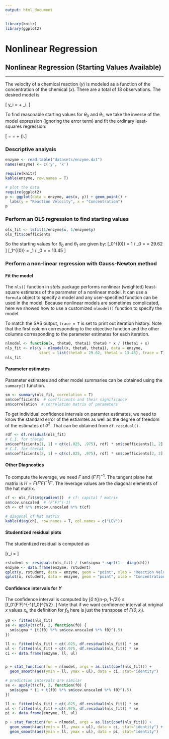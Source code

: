 ```yaml
---
output: html_document
---
```


```r
library(knitr)
library(ggplot2)
```

# Nonlinear Regression
## Nonlinear Regression (Starting Values Available)

---

The velocity of a chemical reaction ($y$) is modeled as a function of the concentration of the chemical
($x$). There are a total of 18 observations. The desired model is

\[ y_i = \frac{\theta_0 x_i}{\theta_1 + x_i} + \epsilon_i. \]


To find reasonable starting values for $\theta_0$ and $\theta_1$, we take the inverse of the model expression (ignoring the error term) and fit the ordinary least-squares regression:


\[ \frac{1}{y_i} = \frac{\theta_1 + x_i}{\theta_0 x_i} = \frac{1}{\theta_o} + 
\frac{\theta_1}{\theta_0} (\frac{1}{x_i}).\]

### Descriptive analysis
```r
enzyme <- read.table("datasets/enzyme.dat")
names(enzyme) <- c('y', 'x')
```

```r
require(knitr)
kable(enzyme, row.names = T)
```

```r
# plot the data
require(ggplot2)
p <- ggplot(data = enzyme, aes(x, y)) + geom_point() + 
  labs(y = "Reaction Velocity", x = "Concentration")
p
```

### Perform an OLS regression to find starting values
```r
ols_fit <- lsfit(1/enzyme$x, 1/enzyme$y)
ols_fit$coefficients
```

So the starting values for $\theta_0$ and $\theta_1$ are given by:
\[\theta_0^{(0)} = 1 / \beta_0 = \frac{1}{0.03375868} = 29.62 \]
\[\theta_1^{(0)} = \beta_1 / \beta_0 = \frac{0.45401397}{0.03375868} = 13.45 \]

### Perform a non-linear regression with Gauss-Newton method

#### Fit the model
The `nls()` function in _stats_ package performs nonlinear (weighted) least-square estimates of the parameter of a nonlinear model. It can use a `formula` object to specify a model and any user-specified function can be used in the model. Because nonlinear models are sometimes complicated, here we showed how to use a customized `nlmodel()` function to specify the model.

To match the SAS output, `trace = T` is set to print out iteration history. Note that the first column corresponding to the objective function and the other columns corresponding to the parameter estimates for each iteration.

```r
nlmodel <- function(x, theta0, theta1) theta0 * x / (theta1 + x)
nls_fit <- nls(y ~ nlmodel(x, theta0, theta1), data = enzyme, 
               start = list(theta0 = 29.62, theta1 = 13.45), trace = T)
nls_fit
```

#### Parameter estimates
Parameter estimates and other model summaries can be obtained using the `summary()` function.
```r
sm <- summary(nls_fit, correlation = T)
sm$coefficients  # coefficients and their significance
sm$correlation  # correlation matrix of parameters
```

To get individual confidence intervals on paramter estimates, we need to know the standard error of the estiamtes as well as the degree of freedom of the estimates of $\sigma^2$. That can be obtained from `df.residual()`.

```r
rdf <- df.residual(nls_fit)
# C.I. for theta0
sm$coefficients[1, 1] + qt(c(.025, .975), rdf) * sm$coefficients[1, 2]
# C.I. for theta1
sm$coefficients[2, 1] + qt(c(.025, .975), rdf) * sm$coefficients[2, 2]
```

#### Other Diagnostics
To compute the leverage, we need $F$ and $(F'F)^{-1}$. The tangent plane hat matrix is $H = F(F'F)^{-1}F'$. The leverage values are the diagonal elements of the hat matrix.

```r
cf <- nls_fit$m$gradient()  # cf: capital f matrix
sm$cov.unscaled  # (F'F)^(-1)
ch <- cf %*% sm$cov.unscaled %*% t(cf)

# diagonal of hat matrix
kable(diag(ch), row.names = T, col.names = c("LEV"))
```

#### Studentized residual plots
The studentized residual is computed as 

\[r_i = \frac{e_i}{s \sqrt{1 - \hat{H}_{ii}} } \]


```r
rstudent <- residuals(nls_fit) / (sm$sigma * sqrt(1 - diag(ch)))
enzyme <- data.frame(enzyme, rstudent)
qplot(y, rstudent, data = enzyme, geom = "point", xlab = "Reaction Velocity")
qplot(x, rstudent, data = enzyme, geom = "point", xlab = "Concentration")
```


#### Confidence intervals for $Y$
The confidence interval is computed by
\[\hat{Y}_0 \pm t_{(n-p, 1-\alpha/2)} s [f_0'(F'F)^{-1}f_0]^{1/2} .\]
Note that if we want confidence interval at original $x$ values $x_i$, the definition for $f_0$ here is just the transpose of $F(\theta, x_i)$.

```r
y0 <- fitted(nls_fit)
se <- apply(t(cf), 2, function(f0) {
  sm$sigma * {t(f0) %*% sm$cov.unscaled %*% f0}^(.5)
})

ll <- fitted(nls_fit) + qt(.025, df.residual(nls_fit)) * se
ul <- fitted(nls_fit) + qt(.975, df.residual(nls_fit)) * se
ci <- data.frame(enzyme, ll, ul)


p + stat_function(fun = nlmodel, args = as.list(coef(nls_fit))) +
  geom_smooth(aes(ymin = ll, ymax = ul), data = ci, stat="identity")

# prediction intervals are similar
se <- apply(t(cf), 2, function(f0) {
  sm$sigma * {1 + t(f0) %*% sm$cov.unscaled %*% f0}^(.5)
})

ll <- fitted(nls_fit) + qt(.025, df.residual(nls_fit)) * se
ul <- fitted(nls_fit) + qt(.975, df.residual(nls_fit)) * se
pi <- data.frame(enzyme, ll, ul)

p + stat_function(fun = nlmodel, args = as.list(coef(nls_fit))) +
  geom_smooth(aes(ymin = ll, ymax = ul), data = ci, stat="identity") + 
  geom_smooth(aes(ymin = ll, ymax = ul), data = pi, stat="identity")
```






